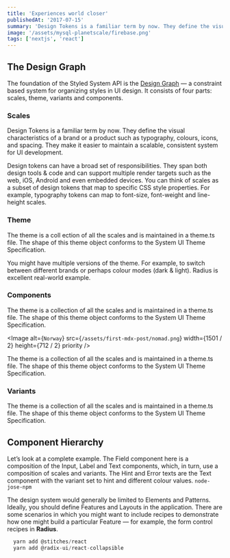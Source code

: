 ```yaml
---
title: 'Experiences world closer'
publishedAt: '2017-07-15'
summary: 'Design Tokens is a familiar term by now. They define the visual characteristics of a brand or a product such as typography,'
image: '/assets/mysql-planetscale/firebase.png'
tags: ['nextjs', 'react']
---
```


## The Design Graph

The foundation of the Styled System API is the [Design Graph](https://www.descended.com/places-to-go) — a constraint based system for organizing styles in UI design. It consists of four parts: scales, theme, variants and components.

### Scales

Design Tokens is a familiar term by now. They define the visual characteristics of a brand or a product such as typography, colours, icons, and spacing. They make it easier to maintain a scalable, consistent system for UI development.

Design tokens can have a broad set of responsibilities. They span both design tools & code and can support multiple render targets such as the web, iOS, Android and even embedded devices. You can think of scales as a subset of design tokens that map to specific CSS style properties. For example, typography tokens can map to font-size, font-weight and line-height scales.

### Theme

The theme is a coll ection of all the scales and is maintained in a theme.ts file. The shape of this theme object conforms to the System UI Theme Specification.

You might have multiple versions of the theme. For example, to switch between different brands or perhaps colour modes (dark & light). Radius is excellent real-world example.

### Components

The theme is a collection of all the scales and is maintained in a theme.ts file. The shape of this theme object conforms to the System UI Theme Specification.

<Image
  alt={`Norway`}
  src={`/assets/first-mdx-post/nomad.png`}
  width={1501 / 2}
  height={712 / 2}
  priority
/>

The theme is a collection of all the scales and is maintained in a theme.ts file. The shape of this theme object conforms to the System UI Theme Specification.

### Variants

The theme is a collection of all the scales and is maintained in a theme.ts file. The shape of this theme object conforms to the System UI Theme Specification.

## Component Hierarchy

Let’s look at a complete example. The Field component here is a composition of the Input, Label and Text components, which, in turn, use a composition of scales and variants. The Hint and Error texts are the Text component with the variant set to hint and different colour values. `node-jose-npm`

The design system would generally be limited to Elements and Patterns. Ideally, you should define Features and Layouts in the application. There are some scenarios in which you might want to include recipes to demonstrate how one might build a particular Feature — for example, the form control recipes in **Radius**.

```js
  yarn add @stitches/react
  yarn add @radix-ui/react-collapsible

```
